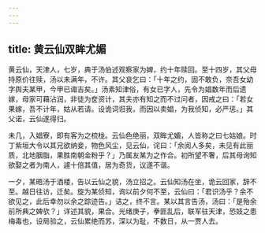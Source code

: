 ```yaml
---
---
---
```

title: 黄云仙双眸尤媚
---



黄云仙，天津人，七岁，典于汤伯述观察家为婢，约十年赎回。至十四岁，其父母持原价往赎，汤以未满年，不许。其父哀乞曰：「十年之约，固不敢负，奈吾女幼字舆夫某甲，今甲已诹吉矣。」汤素知津俗，有女已字人，先令为娼数年而后遗嫁，母家可藉沾润，非徒为奁资计，其夫亦有知之而不过问者，因戒之曰：「若女果嫁，吾不计年，姑从若请。设诡词诳我，而因以卖娼，为我侦知，必严惩。」其父诺，云仙遂得归。

未几，入娼寮，即有客为之梳栊。云仙色绝丽，双眸尤媚，人皆称之曰七姑娘。时丁紫垣大令以其兄欲纳妾，物色风尘，见云仙，诧曰：「余阅人多矣，未见有此丽质，北地胭脂，果胜南朝金粉乎？」乃属友某为之作合。初所望不奢，后其母询知欲娶之者为南人，遽十倍其值，居为奇货，议遂不谐。

一夕，某晤汤于酒楼，告以云仙之貌，汤立招之。云仙知汤在坐，诡云回家，辞不至。越日往访，迁矣。旋为某侦知，询以前夕何不至，云仙曰：「君识汤乎？余不欲见之，此后幸勿以余之踪迹告。」诘之，终不言。某以其言告汤，汤曰：「是殆余前所典之婢欤？」详述其貌，果合。光绪庚子，拳匪乱后，联军驻天津，恐妓之患梅毒也，设局验之，云仙累绝而苏，深以为耻，不数日，从一贾人去。